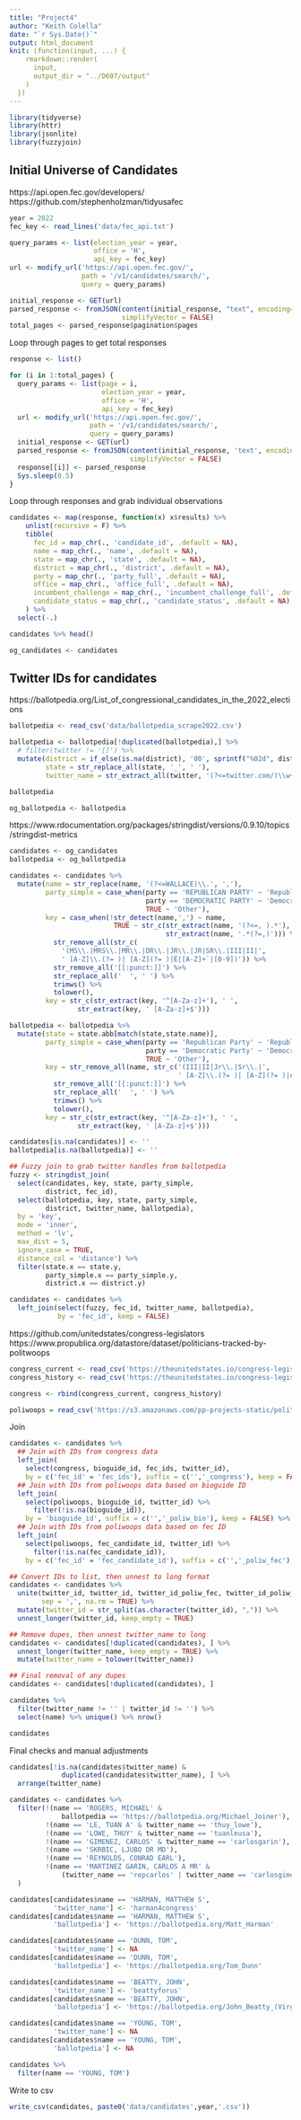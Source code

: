 ```yaml
---
title: "Project4"
author: "Keith Colella"
date: "`r Sys.Date()`"
output: html_document
knit: (function(input, ...) {
    rmarkdown::render(
      input,
      output_dir = "../D607/output"
    )
  })
---
```


```r
library(tidyverse)
library(httr)
library(jsonlite)
library(fuzzyjoin)
```

## Initial Universe of Candidates

https://api.open.fec.gov/developers/
https://github.com/stephenholzman/tidyusafec

```r
year = 2022
fec_key <- read_lines('data/fec_api.txt')

query_params <- list(election_year = year,
                     office = 'H',
                     api_key = fec_key)
url <- modify_url('https://api.open.fec.gov/', 
                  path = '/v1/candidates/search/',
                  query = query_params)

initial_response <- GET(url)
parsed_response <- fromJSON(content(initial_response, "text", encoding="UTF-8"), 
                            simplifyVector = FALSE)
total_pages <- parsed_response$pagination$pages
```

Loop through pages to get total responses

```r
response <- list()

for (i in 1:total_pages) {
  query_params <- list(page = i,
                       election_year = year,
                       office = 'H',
                       api_key = fec_key)
  url <- modify_url('https://api.open.fec.gov/', 
                    path = '/v1/candidates/search/',
                    query = query_params)
  initial_response <- GET(url)
  parsed_response <- fromJSON(content(initial_response, 'text', encoding='UTF-8'), 
                              simplifyVector = FALSE)
  response[[i]] <- parsed_response
  Sys.sleep(0.5)
}
```

Loop through responses and grab individual observations

```r
candidates <- map(response, function(x) x$results) %>%
    unlist(recursive = F) %>%
    tibble(
      fec_id = map_chr(., 'candidate_id', .default = NA),
      name = map_chr(., 'name', .default = NA),
      state = map_chr(., 'state', .default = NA),
      district = map_chr(., 'district', .default = NA),
      party = map_chr(., 'party_full', .default = NA),
      office = map_chr(., 'office_full', .default = NA),
      incumbent_challenge = map_chr(., 'incumbent_challenge_full', .default = NA),
      candidate_status = map_chr(., 'candidate_status', .default = NA),
    ) %>%
  select(-.)

candidates %>% head()

og_candidates <- candidates
```

## Twitter IDs for candidates

https://ballotpedia.org/List_of_congressional_candidates_in_the_2022_elections

```r
ballotpedia <- read_csv('data/ballotpedia_scrape2022.csv')

ballotpedia <- ballotpedia[!duplicated(ballotpedia),] %>%
  # filter(twitter != '[]') %>%
  mutate(district = if_else(is.na(district), '00', sprintf("%02d", district)),
         state = str_replace_all(state, '_', ' '),
         twitter_name = str_extract_all(twitter, '(?<=twitter.com/)\\w+(?=\')'))

ballotpedia

og_ballotpedia <- ballotpedia
```

https://www.rdocumentation.org/packages/stringdist/versions/0.9.10/topics/stringdist-metrics

```r
candidates <- og_candidates
ballotpedia <- og_ballotpedia

candidates <- candidates %>%
  mutate(name = str_replace(name, '(?<=WALLACE)\\.', ','),
         party_simple = case_when(party == 'REPUBLICAN PARTY' ~ 'Republican',
                                  party == 'DEMOCRATIC PARTY' ~ 'Democrat',
                                  TRUE ~ 'Other'),
         key = case_when(!str_detect(name,',') ~ name,
                          TRUE ~ str_c(str_extract(name, '(?<=, ).*'), ' ',
                                       str_extract(name, '.*(?=,)'))) %>%
           str_remove_all(str_c(
             '(MS\\.|MRS\\.|MR\\.|DR\\.|JR\\.|JR|SR\\.|III|II|',
             ' [A-Z]\\.(?= )| [A-Z](?= )|É|[A-Z]+`|[0-9])')) %>%
           str_remove_all('[[:punct:]]') %>%
           str_replace_all('  ', ' ') %>%
           trimws() %>%
           tolower(),
         key = str_c(str_extract(key, '^[A-Za-z]+'), ' ',
                 str_extract(key, ' [A-Za-z]+$')))

ballotpedia <- ballotpedia %>%
  mutate(state = state.abb[match(state,state.name)],
         party_simple = case_when(party == 'Republican Party' ~ 'Republican',
                                  party == 'Democratic Party' ~ 'Democrat',
                                  TRUE ~ 'Other'),
         key = str_remove_all(name, str_c('(III|II|Jr\\.|Sr\\.|',
                                          ' [A-Z]\\.(?= )| [A-Z](?= )|é)')) %>%
           str_remove_all('[[:punct:]]') %>%
           str_replace_all('  ', ' ') %>%
           trimws() %>%
           tolower(),
         key = str_c(str_extract(key, '^[A-Za-z]+'), ' ',
                 str_extract(key, ' [A-Za-z]+$')))

candidates[is.na(candidates)] <- ''
ballotpedia[is.na(ballotpedia)] <- ''

## Fuzzy join to grab twitter handles from ballotpedia
fuzzy <- stringdist_join(
  select(candidates, key, state, party_simple, 
         district, fec_id),
  select(ballotpedia, key, state, party_simple,
         district, twitter_name, ballotpedia),
  by = 'key',
  mode = 'inner',
  method = 'lv',
  max_dist = 5,
  ignore_case = TRUE,
  distance_col = 'distance') %>%
  filter(state.x == state.y, 
         party_simple.x == party_simple.y,
         district.x == district.y)

candidates <- candidates %>%
  left_join(select(fuzzy, fec_id, twitter_name, ballotpedia),
            by = 'fec_id', keep = FALSE) 
```

https://github.com/unitedstates/congress-legislators
https://www.propublica.org/datastore/dataset/politicians-tracked-by-politwoops

```r
congress_current <- read_csv('https://theunitedstates.io/congress-legislators/legislators-current.csv')
congress_history <- read_csv('https://theunitedstates.io/congress-legislators/legislators-historical.csv')

congress <- rbind(congress_current, congress_history)

poliwoops = read_csv('https://s3.amazonaws.com/pp-projects-static/politwoops/active_accounts.csv')
```

Join

```r
candidates <- candidates %>%
  ## Join with IDs from congress data
  left_join(
    select(congress, bioguide_id, fec_ids, twitter_id),
    by = c('fec_id' = 'fec_ids'), suffix = c('','_congress'), keep = FALSE) %>%
  ## Join with IDs from poliwoops data based on bioguide ID
  left_join(
    select(poliwoops, bioguide_id, twitter_id) %>%
      filter(!is.na(bioguide_id)),
    by = 'bioguide_id', suffix = c('','_poliw_bio'), keep = FALSE) %>%
  ## Join with IDs from poliwoops data based on fec ID
  left_join(
    select(poliwoops, fec_candidate_id, twitter_id) %>%
      filter(!is.na(fec_candidate_id)), 
    by = c('fec_id' = 'fec_candidate_id'), suffix = c('','_poliw_fec'), keep = FALSE) # %>%

## Convert IDs to list, then unnest to long format
candidates <- candidates %>%
  unite(twitter_id, twitter_id, twitter_id_poliw_fec, twitter_id_poliw_bio, 
        sep = ',', na.rm = TRUE) %>%
  mutate(twitter_id = str_split(as.character(twitter_id), ",")) %>%
  unnest_longer(twitter_id, keep_empty = TRUE)

## Remove dupes, then unnest twitter_name to long
candidates <- candidates[!duplicated(candidates), ] %>%
  unnest_longer(twitter_name, keep_empty = TRUE) %>%
  mutate(twitter_name = tolower(twitter_name))

## Final removal of any dupes
candidates <- candidates[!duplicated(candidates), ]

candidates %>%
  filter(twitter_name != '' | twitter_id != '') %>%
  select(name) %>% unique() %>% nrow()

candidates
```

Final checks and manual adjustments

```r
candidates[!is.na(candidates$twitter_name) & 
             duplicated(candidates$twitter_name), ] %>% 
  arrange(twitter_name)

candidates <- candidates %>%
  filter(!(name == 'ROGERS, MICHAEL' & 
             ballotpedia == 'https://ballotpedia.org/Michael_Joiner'),
         !(name == 'LE, TUAN A' & twitter_name == 'thuy_lowe'),
         !(name == 'LOWE, THUY' & twitter_name == 'tuanleusa'),
         !(name == 'GIMENEZ, CARLOS' & twitter_name == 'carlosgarin'),
         !(name == 'SKRBIC, LJUBO DR MD'),
         !(name == 'REYNOLDS, CONRAD EARL'),
         !(name == 'MARTINEZ GARIN, CARLOS A MR' & 
             (twitter_name == 'repcarlos' | twitter_name == 'carlosgimenezfl'))
  )

candidates[candidates$name == 'HARMAN, MATTHEW S', 
           'twitter_name'] <- 'harman4congress'
candidates[candidates$name == 'HARMAN, MATTHEW S', 
           'ballotpedia'] <- 'https://ballotpedia.org/Matt_Harman'

candidates[candidates$name == 'DUNN, TOM', 
           'twitter_name'] <- NA
candidates[candidates$name == 'DUNN, TOM', 
           'ballotpedia'] <- 'https://ballotpedia.org/Tom_Dunn'

candidates[candidates$name == 'BEATTY, JOHN', 
           'twitter_name'] <- 'beattyforus'
candidates[candidates$name == 'BEATTY, JOHN', 
           'ballotpedia'] <- 'https://ballotpedia.org/John_Beatty_(Virginia)'

candidates[candidates$name == 'YOUNG, TOM', 
           'twitter_name'] <- NA
candidates[candidates$name == 'YOUNG, TOM', 
           'ballotpedia'] <- NA

candidates %>%
  filter(name == 'YOUNG, TOM')
```

Write to csv

```r
write_csv(candidates, paste0('data/candidates',year,'.csv'))
```


